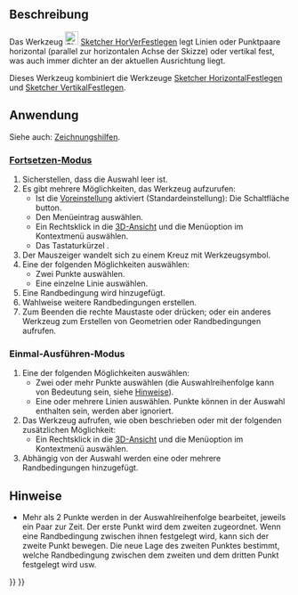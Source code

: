 <languages/>

{{Docnav/de
|[[Sketcher_ConstrainPointOnObject/de|PunktAufObjektFestlegen]]
|[[Sketcher_ConstrainHorizontal/de|HorizontalFestlegen]]
|[[Sketcher_Workbench/de|Sketcher]]
|IconL=Sketcher_ConstrainPointOnObject.svg
|IconR=Sketcher_ConstrainHorizontal.svg
|IconC=Workbench_Sketcher.svg
}}

{{GuiCommand/de
|Name= Sketcher ConstrainHorVer
|Name/de= Sketcher HorVerFestlegen
|MenuLocation=Skizze → Randbedingungen → Horizontal/Vertikal festlegen
|Workbenches=[[Sketcher_Workbench/de|Sketcher]]
|Shortcut={{KEY|A}}
|Version=1.0
|SeeAlso=[[Sketcher_ConstrainHorizontal/de|Sketcher HorizontalFestlegen]], [[Sketcher_ConstrainVertical/de|Sketcher VertikalFestlegen]]
}}

<span id="Description"></span>
==Beschreibung==

Das Werkzeug [[Image:Sketcher_ConstrainHorVer.svg|24px]] [[Sketcher_ConstrainHorVer/de|Sketcher HorVerFestlegen]] legt Linien oder Punktpaare horizontal (parallel zur horizontalen Achse der Skizze) oder vertikal fest, was auch immer dichter an der aktuellen Ausrichtung liegt.

Dieses Werkzeug kombiniert die Werkzeuge  [[Sketcher_ConstrainHorizontal/de|Sketcher HorizontalFestlegen]] und [[Sketcher_ConstrainVertical/de|Sketcher VertikalFestlegen]].

<span id="Usage"></span>
==Anwendung==

Siehe auch: [[Sketcher_Workbench/de#Zeichnungshilfen|Zeichnungshilfen]].

<span id="Continue_mode"></span>
===[[Sketcher_Workbench/de#Fortsetzen-Modi|Fortsetzen-Modus]]===

# Sicherstellen, dass die Auswahl leer ist.
# Es gibt mehrere Möglichkeiten, das Werkzeug aufzurufen:
#* Ist die [[Sketcher_Preferences/de#Allgemein|Voreinstellung]] {{MenuCommand|Automatisches Werkzeug für HorizontalFestlegen oder. VertikalFestlegen}} aktiviert (Standardeinstellung): Die Schaltfläche {{Button|[[Image:Sketcher_ConstrainHorVer.svg|16px]] [[Sketcher_ConstrainHorVer/de|Horizontal/Vertikal festlegen]]}} button.
#* Den Menüeintrag {{MenuCommand|Skizze → Randbedingungen → [[Image:Sketcher_ConstrainHorVer.svg|16px]] Horizontal/Vertikal festlegen}} auswählen.
#* Ein Rechtsklick in die [[3D_View/de|3D-Ansicht]] und die Menüoption {{MenuCommand|Festlegen → [[Image:Sketcher_ConstrainHorVer.svg|16px]] Horizontal/Vertikal festlegen}} im Kontextmenü auswählen.
#* Das Tastaturkürzel {{KEY|A}}.
# Der Mauszeiger wandelt sich zu einem Kreuz mit Werkzeugsymbol.
# Eine der folgenden Möglichkeiten auswählen:
#* Zwei Punkte auswählen.
#* Eine einzelne Linie auswählen.
# Eine Randbedingung wird hinzugefügt.
# Wahlweise weitere Randbedingungen erstellen.
# Zum Beenden die rechte Maustaste oder {{KEY|Esc}} drücken; oder ein anderes Werkzeug zum Erstellen von Geometrien oder Randbedingungen aufrufen.

<span id="Run-once_mode"></span>
===Einmal-Ausführen-Modus===

# Eine der folgenden Möglichkeiten auswählen:
#* Zwei oder mehr Punkte auswählen (die Auswahlreihenfolge kann von Bedeutung sein, siehe [[#Hinweise|Hinweise]]).
#* Eine oder mehrere Linien auswählen. Punkte können in der Auswahl enthalten sein, werden aber ignoriert.
# Das Werkzeug aufrufen, wie oben beschrieben oder mit der folgenden zusätzlichen Möglichkeit:
#* Ein Rechtsklick in die [[3D_View|3D-Ansicht]] und die Menüoption {{MenuCommand|[[Image:Sketcher_ConstrainHorVer.svg|16px]] Horizontal/Vertikal festlegen}} im Kontextmenü auswählen.
# Abhängig von der Auswahl werden eine oder mehrere Randbedingungen hinzugefügt.

<span id="Notes"></span>
==Hinweise==

* Mehr als 2 Punkte werden in der Auswahlreihenfolge bearbeitet, jeweils ein Paar zur Zeit. Der erste Punkt wird dem zweiten zugeordnet. Wenn eine Randbedingung zwischen ihnen festgelegt wird, kann sich der zweite Punkt bewegen. Die neue Lage des zweiten Punktes bestimmt, welche Randbedingung zwischen dem zweiten und dem dritten Punkt festgelegt wird usw.


{{Docnav/de
|[[Sketcher_ConstrainPointOnObject/de|PunktAufObjektFestlegen]]
|[[Sketcher_ConstrainHorizontal/de|HorizontalFestlegen]]
|[[Sketcher_Workbench/de|Sketcher]]
|IconL=Sketcher_ConstrainPointOnObject.svg
|IconR=Sketcher_ConstrainHorizontal.svg
|IconC=Workbench_Sketcher.svg
}}

{{Sketcher_Tools_navi{{#translation:}}}}
{{Userdocnavi{{#translation:}}}}
